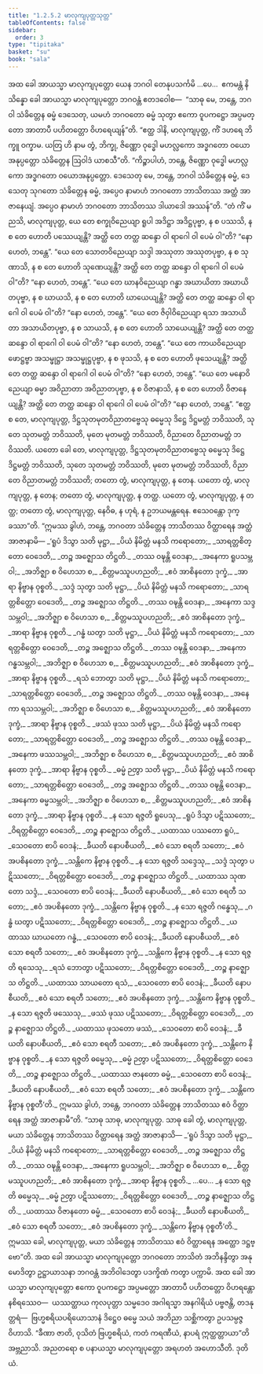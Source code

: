 ```yaml
---
title: "1.2.5.2 မာလုကျပုတ္တသုတ္တ"
tableOfContents: false
sidebar:
  order: 3
type: "tipitaka"
basket: "su"
book: "sala"
---
```



<DynamicBreadcrumb />

<Division number="95" book="sala">

<Paragraph number="467" book="sala">
အထ ခေါ အာယသ္မာ မာလုကျပုတ္တော ယေန ဘဂဝါ တေနုပသင်္ကမိ …ပေ…  ဧကမန္တံ နိသိန္နော ခေါ အာယသ္မာ မာလုကျပုတ္တော ဘဂဝန္တံ ဧတဒဝေါစ—  “သာဓု မေ, ဘန္တေ, ဘဂဝါ သံခိတ္တေန ဓမ္မံ ဒေသေတု, ယမဟံ ဘဂဝတော ဓမ္မံ သုတွာ ဧကော ဝူပကဋ္ဌော အပ္ပမတ္တော အာတာပီ ပဟိတတ္တော ဝိဟရေယျန်”တိ.
</Paragraph>

<Paragraph number="468" book="sala">
“ဧတ္ထ ဒါနိ, မာလုကျပုတ္တ, ကိံ ဒဟရေ ဘိက္ခူ ဝက္ခာမ. ယတြ ဟိ နာမ တွံ, ဘိက္ခု, ဇိဏ္ဏော ဝုဒ္ဓေါ မဟလ္လကော အဒ္ဓဂတော ဝယောအနုပ္ပတ္တော သံခိတ္တေန ဩဝါဒံ ယာစသီ”တိ.
</Paragraph>

<Paragraph number="469" book="sala">
“ကိဉ္စာပါဟံ, ဘန္တေ, ဇိဏ္ဏော ဝုဒ္ဓေါ မဟလ္လကော အဒ္ဓဂတော ဝယောအနုပ္ပတ္တော. ဒေသေတု မေ, ဘန္တေ, ဘဂဝါ သံခိတ္တေန ဓမ္မံ, ဒေသေတု သုဂတော သံခိတ္တေန ဓမ္မံ, အပ္ပေဝ နာမာဟံ ဘဂဝတော ဘာသိတဿ အတ္ထံ အာဇာနေယျံ. အပ္ပေဝ နာမာဟံ ဘဂဝတော ဘာသိတဿ ဒါယာဒေါ အဿန်”တိ.
</Paragraph>

<Paragraph number="470" book="sala">
“တံ ကိံ မညသိ, မာလုကျပုတ္တ, ယေ တေ စက္ခုဝိညေယျာ ရူပါ အဒိဋ္ဌာ အဒိဋ္ဌပုဗ္ဗာ, န စ ပဿသိ, န စ တေ ဟောတိ ပဿေယျန္တိ? အတ္ထိ တေ တတ္ထ ဆန္ဒော ဝါ ရာဂေါ ဝါ ပေမံ ဝါ”တိ? “နော ဟေတံ, ဘန္တေ”.
</Paragraph>

<Paragraph number="471" book="sala">
“ယေ တေ သောတဝိညေယျာ သဒ္ဒါ အဿုတာ အဿုတပုဗ္ဗာ, န စ သုဏာသိ, န စ တေ ဟောတိ သုဏေယျန္တိ? အတ္ထိ တေ တတ္ထ ဆန္ဒော ဝါ ရာဂေါ ဝါ ပေမံ ဝါ”တိ? “နော ဟေတံ, ဘန္တေ”.
</Paragraph>

<Paragraph number="472" book="sala">
“ယေ တေ ဃာနဝိညေယျာ ဂန္ဓာ အဃာယိတာ အဃာယိတပုဗ္ဗာ, န စ ဃာယသိ, န စ တေ ဟောတိ ဃာယေယျန္တိ? အတ္ထိ တေ တတ္ထ ဆန္ဒော ဝါ ရာဂေါ ဝါ ပေမံ ဝါ”တိ? “နော ဟေတံ, ဘန္တေ”.
</Paragraph>

<Paragraph number="473" book="sala">
“ယေ တေ ဇိဝှါဝိညေယျာ ရသာ အသာယိတာ အသာယိတပုဗ္ဗာ, န စ သာယသိ, န စ တေ ဟောတိ သာယေယျန္တိ? အတ္ထိ တေ တတ္ထ ဆန္ဒော ဝါ ရာဂေါ ဝါ ပေမံ ဝါ”တိ? “နော ဟေတံ, ဘန္တေ”.
</Paragraph>

<Paragraph number="474" book="sala">
“ယေ တေ ကာယဝိညေယျာ ဖောဋ္ဌဗ္ဗာ အသမ္ဖုဋ္ဌာ အသမ္ဖုဋ္ဌပုဗ္ဗာ, န စ ဖုသသိ, န စ တေ ဟောတိ ဖုသေယျန္တိ? အတ္ထိ တေ တတ္ထ ဆန္ဒော ဝါ ရာဂေါ ဝါ ပေမံ ဝါ”တိ? “နော ဟေတံ, ဘန္တေ”.
</Paragraph>

<Paragraph number="475" book="sala">
“ယေ တေ မနောဝိညေယျာ ဓမ္မာ အဝိညာတာ အဝိညာတပုဗ္ဗာ, န စ ဝိဇာနာသိ, န စ တေ ဟောတိ ဝိဇာနေယျန္တိ? အတ္ထိ တေ တတ္ထ ဆန္ဒော ဝါ ရာဂေါ ဝါ ပေမံ ဝါ”တိ? “နော ဟေတံ, ဘန္တေ”.
</Paragraph>

<Paragraph number="476" book="sala">
“ဧတ္ထ စ တေ, မာလုကျပုတ္တ, ဒိဋ္ဌသုတမုတဝိညာတဗ္ဗေသု ဓမ္မေသု ဒိဋ္ဌေ ဒိဋ္ဌမတ္တံ ဘဝိဿတိ, သုတေ သုတမတ္တံ ဘဝိဿတိ, မုတေ မုတမတ္တံ ဘဝိဿတိ, ဝိညာတေ ဝိညာတမတ္တံ ဘဝိဿတိ. ယတော ခေါ တေ, မာလုကျပုတ္တ, ဒိဋ္ဌသုတမုတဝိညာတဗ္ဗေသု ဓမ္မေသု ဒိဋ္ဌေ ဒိဋ္ဌမတ္တံ ဘဝိဿတိ, သုတေ သုတမတ္တံ ဘဝိဿတိ, မုတေ မုတမတ္တံ ဘဝိဿတိ, ဝိညာတေ ဝိညာတမတ္တံ ဘဝိဿတိ; တတော တွံ, မာလုကျပုတ္တ, န တေန. ယတော တွံ, မာလုကျပုတ္တ, န တေန; တတော တွံ, မာလုကျပုတ္တ, န တတ္ထ. ယတော တွံ, မာလုကျပုတ္တ, န တတ္ထ; တတော တွံ, မာလုကျပုတ္တ, နေဝိဓ, န ဟုရံ, န ဥဘယမန္တရေန. ဧသေဝန္တော ဒုက္ခဿာ”တိ.
</Paragraph>

<Paragraph number="477" book="sala">
“ဣမဿ ခွါဟံ, ဘန္တေ, ဘဂဝတာ သံခိတ္တေန ဘာသိတဿ ဝိတ္ထာရေန အတ္ထံ အာဇာနာမိ—
</Paragraph>

<Paragraph number="478" type="verses" book="sala">
_‘ရူပံ ဒိသွာ သတိ မုဋ္ဌာ,_  
_ပိယံ နိမိတ္တံ မနသိ ကရောတော;_  
_သာရတ္တစိတ္တော ဝေဒေတိ,_  
_တဉ္စ အဇ္ဈောသ တိဋ္ဌတိ._  

</Paragraph>

<Paragraph number="479" type="verses" book="sala">
_တဿ ဝဍ္ဎန္တိ ဝေဒနာ,_  
_အနေကာ ရူပသမ္ဘဝါ;_  
_အဘိဇ္ဈာ စ ဝိဟေသာ စ,_  
_စိတ္တမဿူပဟညတိ;_  
_ဧဝံ အာစိနတော ဒုက္ခံ,_  
_အာရာ နိဗ္ဗာန ဝုစ္စတိ._  

</Paragraph>

<Paragraph number="480" type="verses" book="sala">
_သဒ္ဒံ သုတွာ သတိ မုဋ္ဌာ,_  
_ပိယံ နိမိတ္တံ မနသိ ကရောတော;_  
_သာရတ္တစိတ္တော ဝေဒေတိ,_  
_တဉ္စ အဇ္ဈောသ တိဋ္ဌတိ._  

</Paragraph>

<Paragraph number="481" type="verses" book="sala">
_တဿ ဝဍ္ဎန္တိ ဝေဒနာ,_  
_အနေကာ သဒ္ဒသမ္ဘဝါ;_  
_အဘိဇ္ဈာ စ ဝိဟေသာ စ,_  
_စိတ္တမဿူပဟညတိ;_  
_ဧဝံ အာစိနတော ဒုက္ခံ,_  
_အာရာ နိဗ္ဗာန ဝုစ္စတိ._  

</Paragraph>

<Paragraph number="482" type="verses" book="sala">
_ဂန္ဓံ ဃတွာ သတိ မုဋ္ဌာ,_  
_ပိယံ နိမိတ္တံ မနသိ ကရောတော;_  
_သာရတ္တစိတ္တော ဝေဒေတိ,_  
_တဉ္စ အဇ္ဈောသ တိဋ္ဌတိ._  

</Paragraph>

<Paragraph number="483" type="verses" book="sala">
_တဿ ဝဍ္ဎန္တိ ဝေဒနာ,_  
_အနေကာ ဂန္ဓသမ္ဘဝါ;_  
_အဘိဇ္ဈာ စ ဝိဟေသာ စ,_  
_စိတ္တမဿူပဟညတိ;_  
_ဧဝံ အာစိနတော ဒုက္ခံ,_  
_အာရာ နိဗ္ဗာန ဝုစ္စတိ._  

</Paragraph>

<Paragraph number="484" type="verses" book="sala">
_ရသံ ဘောတွာ သတိ မုဋ္ဌာ,_  
_ပိယံ နိမိတ္တံ မနသိ ကရောတော;_  
_သာရတ္တစိတ္တော ဝေဒေတိ,_  
_တဉ္စ အဇ္ဈောသ တိဋ္ဌတိ._  

</Paragraph>

<Paragraph number="485" type="verses" book="sala">
_တဿ ဝဍ္ဎန္တိ ဝေဒနာ,_  
_အနေကာ ရသသမ္ဘဝါ;_  
_အဘိဇ္ဈာ စ ဝိဟေသာ စ,_  
_စိတ္တမဿူပဟညတိ;_  
_ဧဝံ အာစိနတော ဒုက္ခံ,_  
_အာရာ နိဗ္ဗာန ဝုစ္စတိ._  

</Paragraph>

<Paragraph number="486" type="verses" book="sala">
_ဖဿံ ဖုဿ သတိ မုဋ္ဌာ,_  
_ပိယံ နိမိတ္တံ မနသိ ကရောတော;_  
_သာရတ္တစိတ္တော ဝေဒေတိ,_  
_တဉ္စ အဇ္ဈောသ တိဋ္ဌတိ._  

</Paragraph>

<Paragraph number="487" type="verses" book="sala">
_တဿ ဝဍ္ဎန္တိ ဝေဒနာ,_  
_အနေကာ ဖဿသမ္ဘဝါ;_  
_အဘိဇ္ဈာ စ ဝိဟေသာ စ,_  
_စိတ္တမဿူပဟညတိ;_  
_ဧဝံ အာစိနတော ဒုက္ခံ,_  
_အာရာ နိဗ္ဗာန ဝုစ္စတိ._  

</Paragraph>

<Paragraph number="488" type="verses" book="sala">
_ဓမ္မံ ဉတွာ သတိ မုဋ္ဌာ,_  
_ပိယံ နိမိတ္တံ မနသိ ကရောတော;_  
_သာရတ္တစိတ္တော ဝေဒေတိ,_  
_တဉ္စ အဇ္ဈောသ တိဋ္ဌတိ._  

</Paragraph>

<Paragraph number="489" type="verses" book="sala">
_တဿ ဝဍ္ဎန္တိ ဝေဒနာ,_  
_အနေကာ ဓမ္မသမ္ဘဝါ;_  
_အဘိဇ္ဈာ စ ဝိဟေသာ စ,_  
_စိတ္တမဿူပဟညတိ;_  
_ဧဝံ အာစိနတော ဒုက္ခံ,_  
_အာရာ နိဗ္ဗာန ဝုစ္စတိ._  

</Paragraph>

<Paragraph number="490" type="verses" book="sala">
_န သော ရဇ္ဇတိ ရူပေသု,_  
_ရူပံ ဒိသွာ ပဋိဿတော;_  
_ဝိရတ္တစိတ္တော ဝေဒေတိ,_  
_တဉ္စ နာဇ္ဈောသ တိဋ္ဌတိ._  

</Paragraph>

<Paragraph number="491" type="verses" book="sala">
_ယထာဿ ပဿတော ရူပံ,_  
_သေဝတော စာပိ ဝေဒနံ;_  
_ခီယတိ နောပစီယတိ,_  
_ဧဝံ သော စရတီ သတော;_  
_ဧဝံ အပစိနတော ဒုက္ခံ,_  
_သန္တိကေ နိဗ္ဗာန ဝုစ္စတိ._  

</Paragraph>

<Paragraph number="492" type="verses" book="sala">
_န သော ရဇ္ဇတိ သဒ္ဒေသု,_  
_သဒ္ဒံ သုတွာ ပဋိဿတော;_  
_ဝိရတ္တစိတ္တော ဝေဒေတိ,_  
_တဉ္စ နာဇ္ဈောသ တိဋ္ဌတိ._  

</Paragraph>

<Paragraph number="493" type="verses" book="sala">
_ယထာဿ သုဏတော သဒ္ဒံ,_  
_သေဝတော စာပိ ဝေဒနံ;_  
_ခီယတိ နောပစီယတိ,_  
_ဧဝံ သော စရတီ သတော;_  
_ဧဝံ အပစိနတော ဒုက္ခံ,_  
_သန္တိကေ နိဗ္ဗာန ဝုစ္စတိ._  

</Paragraph>

<Paragraph number="494" type="verses" book="sala">
_န သော ရဇ္ဇတိ ဂန္ဓေသု,_  
_ဂန္ဓံ ဃတွာ ပဋိဿတော;_  
_ဝိရတ္တစိတ္တော ဝေဒေတိ,_  
_တဉ္စ နာဇ္ဈောသ တိဋ္ဌတိ._  

</Paragraph>

<Paragraph number="495" type="verses" book="sala">
_ယထာဿ ဃာယတော ဂန္ဓံ,_  
_သေဝတော စာပိ ဝေဒနံ;_  
_ခီယတိ နောပစီယတိ,_  
_ဧဝံ သော စရတီ သတော;_  
_ဧဝံ အပစိနတော ဒုက္ခံ,_  
_သန္တိကေ နိဗ္ဗာန ဝုစ္စတိ._  

</Paragraph>

<Paragraph number="496" type="verses" book="sala">
_န သော ရဇ္ဇတိ ရသေသု,_  
_ရသံ ဘောတွာ ပဋိဿတော;_  
_ဝိရတ္တစိတ္တော ဝေဒေတိ,_  
_တဉ္စ နာဇ္ဈောသ တိဋ္ဌတိ._  

</Paragraph>

<Paragraph number="497" type="verses" book="sala">
_ယထာဿ သာယတော ရသံ,_  
_သေဝတော စာပိ ဝေဒနံ;_  
_ခီယတိ နောပစီယတိ,_  
_ဧဝံ သော စရတီ သတော;_  
_ဧဝံ အပစိနတော ဒုက္ခံ,_  
_သန္တိကေ နိဗ္ဗာန ဝုစ္စတိ._  

</Paragraph>

<Paragraph number="498" type="verses" book="sala">
_န သော ရဇ္ဇတိ ဖဿေသု,_  
_ဖဿံ ဖုဿ ပဋိဿတော;_  
_ဝိရတ္တစိတ္တော ဝေဒေတိ,_  
_တဉ္စ နာဇ္ဈောသ တိဋ္ဌတိ._  

</Paragraph>

<Paragraph number="499" type="verses" book="sala">
_ယထာဿ ဖုသတော ဖဿံ,_  
_သေဝတော စာပိ ဝေဒနံ;_  
_ခီယတိ နောပစီယတိ,_  
_ဧဝံ သော စရတီ သတော;_  
_ဧဝံ အပစိနတော ဒုက္ခံ,_  
_သန္တိကေ နိဗ္ဗာန ဝုစ္စတိ._  

</Paragraph>

<Paragraph number="500" type="verses" book="sala">
_န သော ရဇ္ဇတိ ဓမ္မေသု,_  
_ဓမ္မံ ဉတွာ ပဋိဿတော;_  
_ဝိရတ္တစိတ္တော ဝေဒေတိ,_  
_တဉ္စ နာဇ္ဈောသ တိဋ္ဌတိ._  

</Paragraph>

<Paragraph number="501" type="verses" book="sala">
_ယထာဿ ဇာနတော ဓမ္မံ,_  
_သေဝတော စာပိ ဝေဒနံ;_  
_ခီယတိ နောပစီယတိ,_  
_ဧဝံ သော စရတီ သတော;_  
_ဧဝံ အပစိနတော ဒုက္ခံ,_  
_သန္တိကေ နိဗ္ဗာန ဝုစ္စတီ’တိ._  

</Paragraph>

<Paragraph number="502" book="sala">
ဣမဿ ခွါဟံ, ဘန္တေ, ဘဂဝတာ သံခိတ္တေန ဘာသိတဿ ဧဝံ ဝိတ္ထာရေန အတ္ထံ အာဇာနာမီ”တိ. “သာဓု သာဓု, မာလုကျပုတ္တ. သာဓု ခေါ တွံ, မာလုကျပုတ္တ, မယာ သံခိတ္တေန ဘာသိတဿ ဝိတ္ထာရေန အတ္ထံ အာဇာနာသိ—
</Paragraph>

<Paragraph number="503" type="verses" book="sala">
_‘ရူပံ ဒိသွာ သတိ မုဋ္ဌာ,_  
_ပိယံ နိမိတ္တံ မနသိ ကရောတော;_  
_သာရတ္တစိတ္တော ဝေဒေတိ,_  
_တဉ္စ အဇ္ဈောသ တိဋ္ဌတိ._  

</Paragraph>

<Paragraph number="504" type="verses" book="sala">
_တဿ ဝဍ္ဎန္တိ ဝေဒနာ,_  
_အနေကာ ရူပသမ္ဘဝါ;_  
_အဘိဇ္ဈာ စ ဝိဟေသာ စ,_  
_စိတ္တမဿူပဟညတိ;_  
_ဧဝံ အာစိနတော ဒုက္ခံ,_  
_အာရာ နိဗ္ဗာန ဝုစ္စတိ._  


</Paragraph>
</Division>

<Paragraph number="505" type="center" book="sala">
…ပေ…


</Paragraph>

<Paragraph number="506" type="verses" book="sala">
_န သော ရဇ္ဇတိ ဓမ္မေသု,_  
_ဓမ္မံ ဉတွာ ပဋိဿတော;_  
_ဝိရတ္တစိတ္တော ဝေဒေတိ,_  
_တဉ္စ နာဇ္ဈောသ တိဋ္ဌတိ._  

</Paragraph>

<Paragraph number="507" type="verses" book="sala">
_ယထာဿ ဝိဇာနတော ဓမ္မံ,_  
_သေဝတော စာပိ ဝေဒနံ;_  
_ခီယတိ နောပစီယတိ,_  
_ဧဝံ သော စရတီ သတော;_  
_ဧဝံ အပစိနတော ဒုက္ခံ,_  
_သန္တိကေ နိဗ္ဗာန ဝုစ္စတီ’တိ._  

</Paragraph>

<Paragraph number="508" type="center" book="sala">
ဣမဿ ခေါ, မာလုကျပုတ္တ, မယာ သံခိတ္တေန ဘာသိတဿ ဧဝံ ဝိတ္ထာရေန အတ္ထော ဒဋ္ဌဗ္ဗော”တိ.
</Paragraph>

<Paragraph number="509" book="sala">
အထ ခေါ အာယသ္မာ မာလုကျပုတ္တော ဘဂဝတော ဘာသိတံ အဘိနန္ဒိတွာ အနုမောဒိတွာ ဥဋ္ဌာယာသနာ ဘဂဝန္တံ အဘိဝါဒေတွာ ပဒက္ခိဏံ ကတွာ ပက္ကာမိ. အထ ခေါ အာယသ္မာ မာလုကျပုတ္တော ဧကော ဝူပကဋ္ဌော အပ္ပမတ္တော အာတာပီ ပဟိတတ္တော ဝိဟရန္တော နစိရဿေဝ—  ယဿတ္ထာယ ကုလပုတ္တာ သမ္မဒေဝ အဂါရသ္မာ အနဂါရိယံ ပဗ္ဗဇန္တိ, တဒနုတ္တရံ—  ဗြဟ္မစရိယပရိယောသာနံ ဒိဋ္ဌေဝ ဓမ္မေ သယံ အဘိညာ သစ္ဆိကတွာ ဥပသမ္ပဇ္ဇ ဝိဟာသိ. “ခီဏာ ဇာတိ, ဝုသိတံ ဗြဟ္မစရိယံ, ကတံ ကရဏီယံ, နာပရံ ဣတ္ထတ္တာယာ”တိ အဗ္ဘညာသိ. အညတရော စ ပနာယသ္မာ မာလုကျပုတ္တော အရဟတံ အဟောသီတိ.

</Paragraph>

<Paragraph number="510" type="center" book="sala">
ဒုတိယံ.
</Paragraph>
